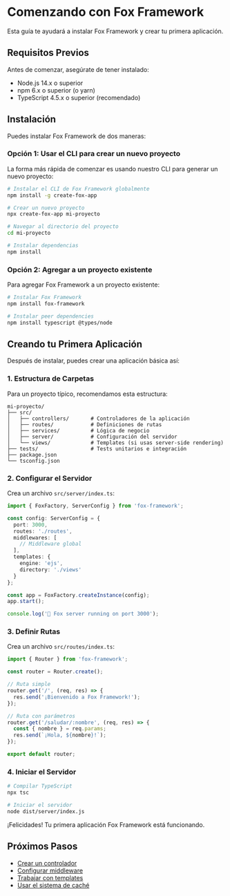 # Comenzando con Fox Framework

Esta guía te ayudará a instalar Fox Framework y crear tu primera aplicación.

## Requisitos Previos

Antes de comenzar, asegúrate de tener instalado:

- Node.js 14.x o superior
- npm 6.x o superior (o yarn)
- TypeScript 4.5.x o superior (recomendado)

## Instalación

Puedes instalar Fox Framework de dos maneras:

### Opción 1: Usar el CLI para crear un nuevo proyecto

La forma más rápida de comenzar es usando nuestro CLI para generar un nuevo proyecto:

```bash
# Instalar el CLI de Fox Framework globalmente
npm install -g create-fox-app

# Crear un nuevo proyecto
npx create-fox-app mi-proyecto

# Navegar al directorio del proyecto
cd mi-proyecto

# Instalar dependencias
npm install
```

### Opción 2: Agregar a un proyecto existente

Para agregar Fox Framework a un proyecto existente:

```bash
# Instalar Fox Framework
npm install fox-framework

# Instalar peer dependencies
npm install typescript @types/node
```

## Creando tu Primera Aplicación

Después de instalar, puedes crear una aplicación básica así:

### 1. Estructura de Carpetas

Para un proyecto típico, recomendamos esta estructura:

```
mi-proyecto/
├── src/
│   ├── controllers/       # Controladores de la aplicación
│   ├── routes/            # Definiciones de rutas
│   ├── services/          # Lógica de negocio
│   ├── server/            # Configuración del servidor
│   └── views/             # Templates (si usas server-side rendering)
├── tests/                 # Tests unitarios e integración
├── package.json
└── tsconfig.json
```

### 2. Configurar el Servidor

Crea un archivo `src/server/index.ts`:

```typescript
import { FoxFactory, ServerConfig } from 'fox-framework';

const config: ServerConfig = {
  port: 3000,
  routes: './routes',
  middlewares: [
    // Middleware global
  ],
  templates: {
    engine: 'ejs',
    directory: './views'
  }
};

const app = FoxFactory.createInstance(config);
app.start();

console.log('🦊 Fox server running on port 3000');
```

### 3. Definir Rutas

Crea un archivo `src/routes/index.ts`:

```typescript
import { Router } from 'fox-framework';

const router = Router.create();

// Ruta simple
router.get('/', (req, res) => {
  res.send('¡Bienvenido a Fox Framework!');
});

// Ruta con parámetros
router.get('/saludar/:nombre', (req, res) => {
  const { nombre } = req.params;
  res.send(`¡Hola, ${nombre}!`);
});

export default router;
```

### 4. Iniciar el Servidor

```bash
# Compilar TypeScript
npx tsc

# Iniciar el servidor
node dist/server/index.js
```

¡Felicidades! Tu primera aplicación Fox Framework está funcionando.

## Próximos Pasos

- [Crear un controlador](/docs/controllers)
- [Configurar middleware](/docs/middleware)
- [Trabajar con templates](/docs/templates)
- [Usar el sistema de caché](/docs/cache-system)
